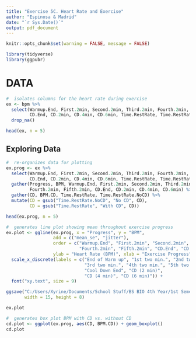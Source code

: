 ```yaml
---
title: "Exercise 5C. Heart Rate and Exercise"
author: "Espinosa & Madrid"
date: "`r Sys.Date()`"
output: pdf_document
---
```


```r
knitr::opts_chunk$set(warning = FALSE, message = FALSE)
```

```r

library(tidyverse)
library(ggpubr)

```

# DATA
```r

#  isolates columns for the heart rate during exercise 
ex <- bpm %>%
  select(Warmup.End, First.2min, Second.2min, Third.2min, Fourth.2min, Fifth.2min,
         CD.End, CD.2min, CD.4min, CD.6min, Time.RestRate, Time.RestRate.NoCD) %>%
  drop_na()

head(ex, n = 5)

```



## Exploring Data
```r

#  re-organizes data for plotting
ex.prog <- ex %>%
  select(Warmup.End, First.2min, Second.2min, Third.2min, Fourth.2min, Fifth.2min,
         CD.End, CD.2min, CD.4min, CD.6min, Time.RestRate, Time.RestRate.NoCD) %>%
  gather(Progress, BPM, Warmup.End, First.2min, Second.2min, Third.2min,
         Fourth.2min, Fifth.2min, CD.End, CD.2min, CD.4min, CD.6min) %>%
  gather(CD, BPM.CD, Time.RestRate, Time.RestRate.NoCD) %>%
  mutate(CD = gsub("Time.RestRate.NoCD", "No CD", CD),
         CD = gsub("Time.RestRate", "With CD", CD)) 

head(ex.prog, n = 5)

#  generates line plot showing mean throughout exercise progress
ex.plot <- ggline(ex.prog, x = "Progress", y = "BPM", 
                  add = c("mean_se", "jitter"), 
                  order = c("Warmup.End", "First.2min", "Second.2min", "Third.2min", 
                            "Fourth.2min", "Fifth.2min", "CD.End", "CD.2min", "CD.4min", "CD.6min"),
                  ylab = "Heart Rate (BPM)", xlab = "Exercise Progress") + 
  scale_x_discrete(labels = c("End of Warm up", "1st two min.", "2nd two min.", 
                              "3rd two min.", "4th two min.", "5th two min.",
                              "Cool Down End", "CD (2 min)", 
                              "CD (4 min)", "CD (6 min)")) +
  font("xy.text", size = 9)

ggsave("C:/Users/Xyrine/Documents/School Stuff/BS BIO 4th Year/1st Semester/BIO 118/Module 1/Module 1 - Laboratory Exercise/bio118-class/exercises/bio122_ex05/figures/line.png",
       width = 15, height = 8)

ex.plot

#  generates box plot BPM with CD vs. without CD
cd.plot <- ggplot(ex.prog, aes(CD, BPM.CD)) + geom_boxplot()
cd.plot

```

